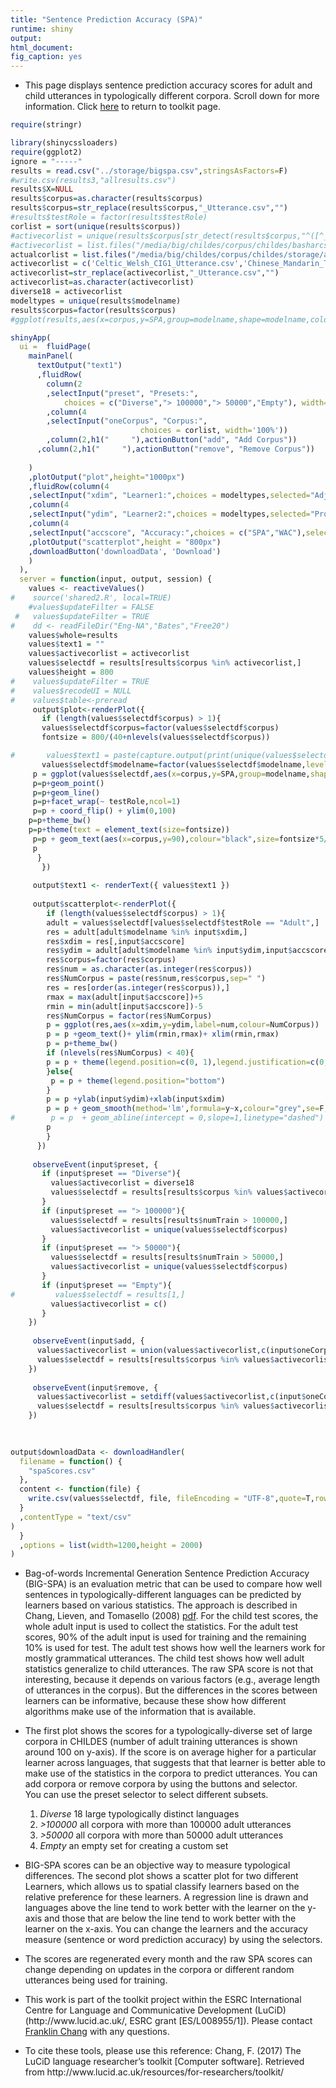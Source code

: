 ```yaml
---
title: "Sentence Prediction Accuracy (SPA)"
runtime: shiny
output: 
html_document: 
fig_caption: yes
---
```


- This page displays sentence prediction accuracy scores for adult and child utterances in typologically different corpora.  Scroll down for more information.  Click [here](../) to return to toolkit page.

```r
require(stringr)

library(shinycssloaders)
require(ggplot2)
ignore = "-----"
results = read.csv("../storage/bigspa.csv",stringsAsFactors=F)
#write.csv(results3,"allresults.csv")
results$X=NULL
results$corpus=as.character(results$corpus)
results$corpus=str_replace(results$corpus,"_Utterance.csv","")
#results$testRole = factor(results$testRole)
corlist = sort(unique(results$corpus))
#activecorlist = unique(results$corpus[str_detect(results$corpus,"^([^_]+_[^_]+)_Utterance.rds")])
#activecorlist = list.files("/media/big/childes/corpus/childes/basharcsv","*.csv")
actualcorlist = list.files("/media/big/childes/corpus/childes/storage/actualcsv","*.csv")
activecorlist = c('Celtic_Welsh_CIG1_Utterance.csv','Chinese_Mandarin_TCCM_Utterance.csv','Dutch_Groningen_Matthijs_Utterance.csv','EastAsian_Indonesian_Jakarta_Utterance.csv','EastAsian_Korean_Ryu_Utterance.csv','Eng-UK_Thomas_Utterance.csv','German_Leo_ALL_Utterance.csv','Japanese_MiiPro_Nanami_Utterance.csv','Other_Basque_Soto_Utterance.csv','Other_Farsi_Family_Utterance.csv','Other_Hebrew_BermanLong_Utterance.csv','Other_Sesotho_Demuth_Utterance.csv','Romance_Italian_Calambrone_Utterance.csv','Romance_Portuguese_Santos_Utterance.csv','Scandinavian_Danish_Plunkett_Utterance.csv','Scandinavian_Swedish_Lund_Utterance.csv','Slavic_Croatian_Kovacevic_Utterance.csv','Slavic_Serbian_SCECL_Utterance.csv')
activecorlist=str_replace(activecorlist,"_Utterance.csv","")
activecorlist=as.character(activecorlist)
diverse18 = activecorlist
modeltypes = unique(results$modelname)
results$corpus=factor(results$corpus)
#ggplot(results,aes(x=corpus,y=SPA,group=modelname,shape=modelname,colour=modelname,label=numTrain))+geom_point()+geom_line()+facet_wrap(~ testRole,ncol=1) + coord_flip() + ylim(0,100) + geom_text(aes(x=corpus,y=100),colour="black")+theme_bw()
```

```r

shinyApp(
  ui =  fluidPage(
    mainPanel(
      textOutput("text1")
      ,fluidRow(
        column(2
        ,selectInput("preset", "Presets:", 
            choices = c("Diverse","> 100000","> 50000","Empty"), width='100%'))
        ,column(4
        ,selectInput("oneCorpus", "Corpus:", 
                             choices = corlist, width='100%'))
        ,column(2,h1("     "),actionButton("add", "Add Corpus"))
      ,column(2,h1("     "),actionButton("remove", "Remove Corpus"))
      
    )
    ,plotOutput("plot",height="1000px")
    ,fluidRow(column(4
    ,selectInput("xdim", "Learner1:",choices = modeltypes,selected="AdjLearner"))
    ,column(4
    ,selectInput("ydim", "Learner2:",choices = modeltypes,selected="ProminenceLearner"))
    ,column(4
    ,selectInput("accscore", "Accuracy:",choices = c("SPA","WAC"),selected="SPA")))
    ,plotOutput("scatterplot",height = "800px")
    ,downloadButton('downloadData', 'Download')
    )
  ),
  server = function(input, output, session) {
    values <- reactiveValues()
#    source('shared2.R', local=TRUE)
    #values$updateFilter = FALSE
 #   values$updateFilter = TRUE
#    dd <- readFileDir("Eng-NA","Bates","Free20")
    values$whole=results
    values$text1 = ""
    values$activecorlist = activecorlist
    values$selectdf = results[results$corpus %in% activecorlist,]
    values$height = 800
#    values$updateFilter = TRUE
#    values$recodeUI = NULL
#    values$table<-preread
     output$plot<-renderPlot({
       if (length(values$selectdf$corpus) > 1){
       values$selectdf$corpus=factor(values$selectdf$corpus)
       fontsize = 800/(40+nlevels(values$selectdf$corpus))

#       values$text1 = paste(capture.output(print(unique(values$selectdf$corpus))),collapse=",") 
       values$selectdf$modelname=factor(values$selectdf$modelname,levels=c("ChanceLearner","BigramLearner","TrigramLearner", "AdjLearner", "ProminenceLearner","AdjPromLearner" ))
     p = ggplot(values$selectdf,aes(x=corpus,y=SPA,group=modelname,shape=modelname,colour=modelname,label=numTrain))
     p=p+geom_point()
     p=p+geom_line()
     p=p+facet_wrap(~ testRole,ncol=1) 
     p=p + coord_flip() + ylim(0,100) 
    p=p+theme_bw()
    p=p+theme(text = element_text(size=fontsize))
     p=p + geom_text(aes(x=corpus,y=90),colour="black",size=fontsize*5/14)
     p
      }
       })
     
     output$text1 <- renderText({ values$text1 })
     
     output$scatterplot<-renderPlot({
        if (length(values$selectdf$corpus) > 1){
        adult = values$selectdf[values$selectdf$testRole == "Adult",]
        res = adult[adult$modelname %in% input$xdim,]
        res$xdim = res[,input$accscore] 
        res$ydim = adult[adult$modelname %in% input$ydim,input$accscore]
        res$corpus=factor(res$corpus)
        res$num = as.character(as.integer(res$corpus))
        res$NumCorpus = paste(res$num,res$corpus,sep=" ")
        res = res[order(as.integer(res$corpus)),]
        rmax = max(adult[input$accscore])+5
        rmin = min(adult[input$accscore])-5
        res$NumCorpus = factor(res$NumCorpus)
        p = ggplot(res,aes(x=xdim,y=ydim,label=num,colour=NumCorpus))
        p = p +geom_text()+ ylim(rmin,rmax)+ xlim(rmin,rmax)
        p = p+theme_bw()
        if (nlevels(res$NumCorpus) < 40){
        p = p + theme(legend.position=c(0, 1),legend.justification=c(0,1))
        }else{
         p = p + theme(legend.position="bottom")
        }
        p = p +ylab(input$ydim)+xlab(input$xdim)
        p = p + geom_smooth(method='lm',formula=y~x,colour="grey",se=F,linetype="dashed")
#        p = p  + geom_abline(intercept = 0,slope=1,linetype="dashed")
        p
        }
      })
     
     observeEvent(input$preset, {
       if (input$preset == "Diverse"){
         values$activecorlist = diverse18
         values$selectdf = results[results$corpus %in% values$activecorlist,]
       }
       if (input$preset == "> 100000"){
         values$selectdf = results[results$numTrain > 100000,]
         values$activecorlist = unique(values$selectdf$corpus)
       }
       if (input$preset == "> 50000"){
         values$selectdf = results[results$numTrain > 50000,]
         values$activecorlist = unique(values$selectdf$corpus)
       }
       if (input$preset == "Empty"){
#         values$selectdf = results[1,]
         values$activecorlist = c()
       }
    })
     
     observeEvent(input$add, {
      values$activecorlist = union(values$activecorlist,c(input$oneCorpus))
      values$selectdf = results[results$corpus %in% values$activecorlist,]
    })
     
     observeEvent(input$remove, {
      values$activecorlist = setdiff(values$activecorlist,c(input$oneCorpus))
      values$selectdf = results[results$corpus %in% values$activecorlist,]
    })
     
     

output$downloadData <- downloadHandler(
  filename = function() { 
    "spaScores.csv"
  },
  content <- function(file) {
    write.csv(values$selectdf, file, fileEncoding = "UTF-8",quote=T,row.names = F)
  }
  ,contentType = "text/csv"
)
  }
  ,options = list(width=1200,height = 2000)
)
```

- Bag-of-words Incremental Generation Sentence Prediction Accuracy (BIG-SPA) is an evaluation metric that can be used to compare how well sentences in typologically-different languages can be predicted by learners based on various statistics.  The approach is described in Chang, Lieven, and Tomasello (2008) <a href="https://sites.google.com/site/sentenceproductionmodel/cv/chang%2Clieven%2Ctomasello%2C2008.pdf?attredirects=0">pdf</a>.  For the child test scores, the whole adult input is used to collect the statistics.  For the adult test scores, 90% of the adult input is used for training and the remaining 10% is used for test. The adult test shows how well the learners work for mostly grammatical utterances.  The child test shows how well adult statistics generalize to child utterances.  The raw SPA score is not that interesting, because it depends on various factors (e.g., average length of utterances in the corpus).  But the differences in the scores between learners can be informative, because these show how different algorithms make use of the information that is available.

- The first plot shows the scores for a typologically-diverse set of large corpora in CHILDES (number of adult training utterances is shown around 100 on y-axis).  If the score is on average higher for a particular learner across languages, that suggests that that learner is better able to make use of the statistics in the corpora to predict utterances.  You can add corpora or remove corpora by using the buttons and selector.  
You can use the preset selector to select different subsets.
    1. _Diverse_ 18 large typologically distinct languages
    2. _>100000_ all corpora with more than 100000 adult utterances
    3. _>50000_ all corpora with more than 50000 adult utterances
    4. _Empty_ an empty set for creating a custom set

- BIG-SPA scores can be an objective way to measure typological differences. The second plot shows a scatter plot for two different Learners, which allows us to spatial classify learners based on the relative preference for these learners.  A regression line is drawn and languages above the line tend to work better with the learner on the y-axis and those that are below the line tend to work better with the learner on the x-axis.  You can change the learners and the accuracy measure (sentence or word prediction accuracy) by using the selectors. 

- The scores are regenerated every month and the raw SPA scores can change depending on updates in the corpora or different random utterances being used for training.

- This work is part of the toolkit project within the ESRC International Centre for Language and Communicative Development (LuCiD) (http://www.lucid.ac.uk/, ESRC grant [ES/L008955/1]).  Please contact [Franklin Chang](https://sites.google.com/site/sentenceproductionmodel/cv) with any questions.

- To cite these tools, please use this reference: Chang, F. (2017) The LuCiD language researcher's toolkit [Computer software]. Retrieved from http://www.lucid.ac.uk/resources/for-researchers/toolkit/
